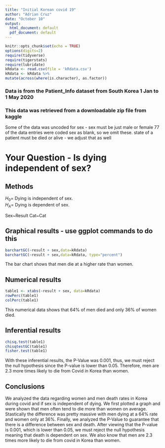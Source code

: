 ```yaml
---
title: "Initial Korean covid 19"
author: "Adrian Cruz"
date: "October 10"
output:
  html_document: default
  pdf_document: default
---
```

  
```r
knitr::opts_chunk$set(echo = TRUE)
options(digits=2)
require(tidyverse)
require(tigerstats)
require(lubridate)
kRdata <- read.csv(file = 'kRdata.csv')
kRdata <- kRdata %>%
mutate(across(where(is.character), as.factor))

```
### Data is from the Patient_Info dataset from South Korea 1 Jan to 1 May 2020
### This data was retrieved from a downloadable zip file from kaggle
  
Some of the data was uncoded for sex - sex must be just male or female
77 of the data entries were coded sex  as blank, so we omit these.
state of a patient must be died or alive - we adjust that as well   
  
# Your Question - Is dying independent of sex?

## Methods
$H_0$= Dying is independent of sex.  
$H_A$= Dying is dependent of sex.  

Sex~Result Cat~Cat




## Graphical results - use ggplot commands to do this  

```r
barchartGC(~result + sex,data=kRdata)
barchartGC(~result + sex,data=kRdata, type="percent")

```

  The bar chart shows that men die at a higher rate than women.



  
## Numerical results

```r
table1 <- xtabs(~result + sex, data=kRdata)
rowPerc(table1)
colPerc(table1)
```

This numerical data shows that 64% of men died and only 36% of women died.

## Inferential results 

```r
chisq.test(table1)
chisqtestGC(table1)
fisher.test(table1)
```

With these inferential results, the P-Value was 0.001, thus, we must reject the null hypothesis since the P-value is lower than 0.05. Therefore, men are 2.3 more times likely to die from Covid in Korea than women. 

## Conclusions

We analyzed the data regarding women and men death rates in Korea during covid and if sex is independent of dying. We first plotted a graph and were shown that men often tend to die more than women on average. Stastically the difference was pretty massive with men dying at a 64% rate and women only at 36%. Finally, we analyzed the P-Value to guarantee that there is a difference between sex and death. After viewing that the P-value is 0.001, which is lower than 0.05, we must reject the null hypothesis meaning that death is dependent on sex. We also know that men are 2.3 times more likely to die from covid in Korea than women.
